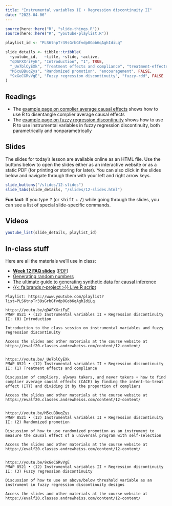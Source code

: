 ```yaml
---
title: "Instrumental variables II + Regression discontinuity II"
date: "2023-04-06"
---
```


```r
source(here::here("R", "slide-things.R"))
source(here::here("R", "youtube-playlist.R"))

playlist_id <- "PLS6tnpTr39sGrbGfvdp0Gob6qAghIdiLq"

slide_details <- tibble::tribble(
  ~youtube_id,   ~title, ~slide, ~active,
  "qDAFXXriFyE", "Introduction", "1", TRUE,
  "_Ue7blCyEXk", "Treatment effects and compliance", "treatment-effects", FALSE,
  "M5cuBBuqZys", "Randomized promotion", "encouragement", FALSE,
  "9xGeCGRvVgE", "Fuzzy regression discontinuity", "fuzzy-rdd", FALSE
)
```

## Readings

- The [example page on complier average causal effects](/example/cace.qmd) shows how to use R to disentangle complier average causal effects
- The [example page on fuzzy regression discontinuity](/example/rdd-fuzzy.qmd) shows how to use R to use instrumental variables in fuzzy regression discontinuity, both parametrically and nonparametrically


## Slides

The slides for today's lesson are available online as an HTML file. Use the buttons below to open the slides either as an interactive website or as a static PDF (for printing or storing for later). You can also click in the slides below and navigate through them with your left and right arrow keys.

```r
slide_buttons("/slides/12-slides")
slide_tabs(slide_details, "/slides/12-slides.html")
```

:::{.callout-tip}
**Fun fact**: If you type <kbd>?</kbd> (or <kbd>shift</kbd> + <kbd>/</kbd>) while going through the slides, you can see a list of special slide-specific commands.
:::


## Videos

```r
youtube_list(slide_details, playlist_id)
```

## In-class stuff

Here are all the materials we'll use in class:

- [**Week 12 FAQ slides**](/slides/12-class.html) ([PDF](/slides/12-class.pdf))
- [Generating random numbers](/example/random-numbers.qmd)
- [The ultimate guide to generating synthetic data for causal inference](/example/synthetic-data.qmd)
- [{{< fa brands r-project >}} Live R script](https://www.dropbox.com/s/mzaaxffdhu5tllp/synthetic-data-sp23.R)


```verbatim
Playlist: https://www.youtube.com/playlist?list=PLS6tnpTr39sGrbGfvdp0Gob6qAghIdiLq

https://youtu.be/qDAFXXriFyE
PMAP 8521 • (12) Instrumental variables II + Regression discontinuity II: (0) Introduction

Introduction to the class session on instrumental variables and fuzzy regression discontinuity

Access the slides and other materials at the course website at https://evalf20.classes.andrewheiss.com/content/12-content/


https://youtu.be/_Ue7blCyEXk
PMAP 8521 • (12) Instrumental variables II + Regression discontinuity II: (1) Treatment effects and compliance

Discussion of compliers, always takers, and never takers + how to find complier average causal effects (CACE) by finding the intent-to-treat effect (ITT) and dividing it by the proportion of compliers

Access the slides and other materials at the course website at https://evalf20.classes.andrewheiss.com/content/12-content/

  
https://youtu.be/M5cuBBuqZys
PMAP 8521 • (12) Instrumental variables II + Regression discontinuity II: (2) Randomized promotion

Discussion of how to use randomized promotion as an instrument to measure the causal effect of a universal program with self-selection

Access the slides and other materials at the course website at https://evalf20.classes.andrewheiss.com/content/12-content/
  
  
https://youtu.be/9xGeCGRvVgE
PMAP 8521 • (12) Instrumental variables II + Regression discontinuity II: (3) Fuzzy regression discontinuity

Discussion of how to use an above/below threshold variable as an instrument in fuzzy regression discontinuity designs

Access the slides and other materials at the course website at https://evalf20.classes.andrewheiss.com/content/12-content/
```
